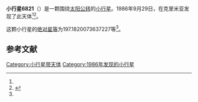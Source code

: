 {{Infobox planet
| bgcolour = #FFFFC0
| name = 6821 Ranevskaya
| symbol = 
| image = 
| caption = 
| discovery = yes
| discovery_ref = 
| discoverer = {{link-en|柳德米拉·卡拉季奇|Lyudmila Karachkina}}
| discovery_site = [[克里米亚|克里米亚]] 
| discovered = 1986年9月29日
| designations = yes
| mp_name = 
| named_after = 
| alt_names = 1986 SZ1/ 1938 BJ / 1941 WM / 1992 AS
| mp_category = [[主带小行星|主带小行星]]
| orbit_ref = <ref name="a">[http://ssd.jpl.nasa.gov/sbdb.cgi?sstr=6821 6821 Ranevskaya] {{Wayback|url=http://ssd.jpl.nasa.gov/sbdb.cgi?sstr=6821 |date=20140815064434 }}，小行星數據庫瀏覽器（JPL Small-Body Database Browser）－[[美国国家航空航天局|美国国家航空航天局]]喷气推进实验室</ref>
| epoch = 2456400.5 (2013年4月18日更新)
| aphelion = {{convert|2.967851925029286|AU|km|3|abbr=on|lk=out}}
| perihelion = {{convert|2.191250015015979|AU|km|3|abbr=on}}
| semimajor = {{convert|2.579550970022632|AU|km|3|abbr=on}}
| eccentricity = 0.150530445
| period = 1513.263641 [[日|日]]<br />4.14[[儒略年|儒略年]]
| avg_speed = 
| inclination = 12.60638622203262
| asc_node = 256.8552730242648
| mean_anomaly = 
| arg_peri = 197.1820073637227
| satellites = 
| physical_characteristics = yes
| dimensions = 
| mass = 
| density = 
| surface_grav = 
| escape_velocity = 
| sidereal_day = 
| axial_tilt = 
| pole_ecliptic_lat = 
| pole_ecliptic_lon = 
| albedo = 
| temperatures= 
| temp_name1 = 
| mean_temp_1 = 
| max_temp_1 = 
| temp_name2 = 
| max_temp_2 = 
| spectral_type = 
| abs_magnitude = 197.1820073637227
}}

'''小行星6821'''（{{lang-en|6821 Ranevskaya}}）是一颗围绕[[太阳|太阳]][[公转|公转]]的[[小行星|小行星]]。1986年9月29日，{{link-en|柳德米拉·卡拉季奇|Lyudmila Karachkina}}在克里米亚发现了此天体<ref name="a" /><ref>{{cite news|title=小行星列表|url=http://cfa-www.harvard.edu/iau/lists/NumberedMPs.txt|accessdate=2013-07-08|newspaper=哈佛大学|archive-date=2008-05-17|archive-url=https://web.archive.org/web/20080517010638/http://cfa-www.harvard.edu/iau/lists/NumberedMPs.txt|dead-url=no}}</ref>。

这颗小行星的[[绝对星等|绝对星等]]为197.1820073637227等<ref name="a" />。

==参考文献==
{{reflist}}
{{Minor Planet Number|[[小行星6820|小行星6820]]|[[小行星6822|小行星6822]]}}

{{小天体}}

[[Category:小行星带天体|Category:小行星带天体]]
[[Category:1986年发现的小行星|Category:1986年发现的小行星]]

{{asteroid-stub}}